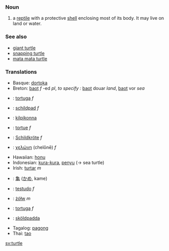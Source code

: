 === Noun ===
#a [[reptile]] with a protective [[shell]] enclosing most of its body.  It may live on land or water.

=== See also ===
*[[giant turtle]]
*[[snapping turtle]]
*[[mata mata turtle]]

===Translations===
*Basque: [[dortoka]]
*Breton: [[baot]] ''f'' -ed ''pl'', ''to specify :'' [[baot]] douar ''land'', [[baot]] vor ''sea''
*{{msg:ca}}: [[tortuga]] ''f''
*{{msg:nl}}: [[schildpad]] ''f''
*{{msg:Fi}}: [[kilpikonna]]
*{{msg:Fr}}: [[tortue]] ''f''
*{{msg:de}}: [[Schildkröte]] ''f''
*{{msg:grc}}: [[χελώνη]] (chelōnē) ''f''
*Hawaiian: [[honu]]
*Indonesian: [[kura-kura]], [[penyu]] (&rarr; sea turtle)
*Irish: [[turtar]] ''m''
*{{msg:ja}}: [[亀]] ([[かめ]], kame)
*{{msg:la}}: [[testudo]] ''f''
*{{msg:pl}}: [[żółw]] ''m''
*{{msg:es}}: [[tortuga]] ''f''
*{{msg:sv}}: [[sköldpadda]]
*Tagalog: [[pagong]]
*Thai: [[tao]]

[[sv:turtle]]